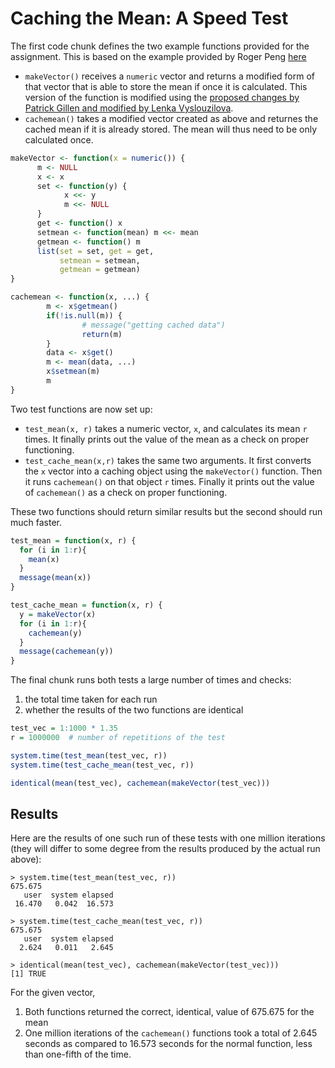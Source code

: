 # Caching the Mean: A Speed Test

The first code chunk defines the two example functions provided for the assignment. This is based on the example provided by Roger Peng [here](https://class.coursera.org/rprog-002/human_grading/view/courses/972078/assessments/3/submissions)

- `makeVector()` receives a `numeric` vector and returns a modified form of that vector that is able to store the mean if once it is calculated. This version of the function is modified using the [proposed changes by Patrick Gillen and modified by Lenka Vyslouzilova](https://class.coursera.org/rprog-002/forum/thread?thread_id=370#comment-953).
- `cachemean()` takes a modified vector created as above and returnes the cached mean if it is already stored. The mean will thus need to be only calculated once.

```r
makeVector <- function(x = numeric()) {
      m <- NULL
      x <- x
      set <- function(y) {
            x <<- y
            m <<- NULL
      }
      get <- function() x
      setmean <- function(mean) m <<- mean
      getmean <- function() m
      list(set = set, get = get,
           setmean = setmean,
           getmean = getmean)
}

cachemean <- function(x, ...) {
        m <- x$getmean()
        if(!is.null(m)) {
                # message("getting cached data")
                return(m)
        }
        data <- x$get()
        m <- mean(data, ...)
        x$setmean(m)
        m
}
```

Two test functions are now set up:

- `test_mean(x, r)` takes a numeric vector, `x`, and calculates its mean `r` times. It finally prints out the value of the mean as a check on proper functioning.
- `test_cache_mean(x,r)` takes the same two arguments. It first converts the `x` vector into a caching object using the `makeVector()` function. Then it runs `cachemean()` on that object `r` times. Finally it prints out the value of `cachemean()` as a check on proper functioning.

These two functions should return similar results but the second should run much faster.

```r
test_mean = function(x, r) {
  for (i in 1:r){
    mean(x)
  }
  message(mean(x))
}

test_cache_mean = function(x, r) {
  y = makeVector(x)
  for (i in 1:r){
    cachemean(y)
  }
  message(cachemean(y))
}
```

The final chunk runs both tests a large number of times and checks:

1. the total time taken for each run
2. whether the results of the two functions are identical

```r
test_vec = 1:1000 * 1.35
r = 1000000  # number of repetitions of the test

system.time(test_mean(test_vec, r))
system.time(test_cache_mean(test_vec, r))

identical(mean(test_vec), cachemean(makeVector(test_vec)))
```

## Results

Here are the results of one such run of these tests with one million iterations (they will differ to some degree from the results produced by the actual run above):

```
> system.time(test_mean(test_vec, r))
675.675
   user  system elapsed 
 16.470   0.042  16.573 

> system.time(test_cache_mean(test_vec, r))
675.675
   user  system elapsed 
  2.624   0.011   2.645 

> identical(mean(test_vec), cachemean(makeVector(test_vec)))
[1] TRUE
```

For the given vector,

1. Both functions returned the correct, identical, value of 675.675 for the mean
2. One million iterations of the `cachemean()` functions took a total of 2.645 seconds as compared to 16.573 seconds for the normal function, less than one-fifth of the time.

